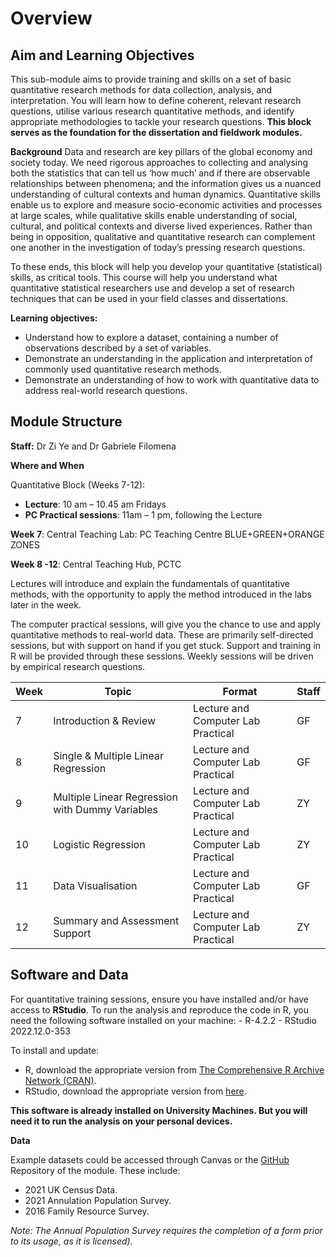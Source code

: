 # Overview {.unnumbered}

## Aim and Learning Objectives

This sub-module aims to provide training and skills on a set of basic quantitative research methods for data collection, analysis, and interpretation. You will learn how to define coherent, relevant research questions, utilise various research quantitative methods, and identify appropriate methodologies to tackle your research questions. **This block serves as the foundation for the dissertation and fieldwork modules.**

**Background**
Data and research are key pillars of the global economy and society today. We need rigorous approaches to collecting and analysing both the statistics that can tell us ‘how much’ and if there are observable relationships between phenomena; and the information gives us a nuanced understanding of cultural contexts and human dynamics. Quantitative skills enable us to explore and measure socio-economic activities and processes at large scales, while qualitative skills enable understanding of social, cultural, and political contexts and diverse lived experiences. Rather than being in opposition, qualitative and quantitative research can complement one another in the investigation of today’s pressing research questions.

To these ends, this block will help you develop your quantitative (statistical) skills, as critical tools. This course will help you understand what quantitative statistical researchers use and develop a set of research techniques that can be used in your field classes and dissertations. 

**Learning objectives:**

- Understand how to explore a dataset, containing a number of observations described by a set of variables.
- Demonstrate an understanding in the application and interpretation of commonly used quantitative research methods.
- Demonstrate an understanding of how to work with quantitative data to address real-world research questions.

## Module Structure

**Staff:**
Dr Zi Ye and Dr Gabriele Filomena

**Where and When**

Quantitative Block (Weeks 7-12): 

 - **Lecture**: 10 am – 10.45 am Fridays
 - **PC Practical sessions**: 11am – 1 pm, following the Lecture

**Week 7**: Central Teaching Lab: PC Teaching Centre BLUE+GREEN+ORANGE ZONES

**Week 8 -12**: Central Teaching Hub, PCTC

Lectures will introduce and explain the fundamentals of quantitative methods, with the opportunity to apply the method introduced in the labs later in the week.

The computer practical sessions, will give you the chance to use and apply quantitative methods to real-world data. These are primarily self-directed sessions, but with support on hand if you get stuck. Support and training in R will be provided through these sessions. Weekly sessions will be driven by empirical research questions.

| Week | Topic                                       | Format                          | Staff |
|------|---------------------------------------------|---------------------------------|-------|
| 7    | Introduction & Review                       | Lecture and Computer Lab Practical | GF    |
| 8    | Single & Multiple Linear Regression         | Lecture and Computer Lab Practical | GF    |
| 9    | Multiple Linear Regression with Dummy Variables | Lecture and Computer Lab Practical | ZY    |
| 10   | Logistic Regression                         | Lecture and Computer Lab Practical | ZY    |
| 11   | Data Visualisation                          | Lecture and Computer Lab Practical | GF    |
| 12   | Summary and Assessment Support              | Lecture and Computer Lab Practical | ZY    |



## Software and Data

For quantitative training sessions, ensure you have installed and/or have access to **RStudio**. To run the analysis and reproduce the code in R, you need the following software installed on your machine:
- R-4.2.2
- RStudio 2022.12.0-353

To install and update:

 - R, download the appropriate version from [The Comprehensive R Archive Network (CRAN)](https://cran.r-project.org/).
 - RStudio, download the appropriate version from [here](https://posit.co/download/rstudio-desktop/).

**This software is already installed on University Machines. But you will need it to run the analysis on your personal devices.**

**Data**

Example datasets could be accessed through Canvas or the [GitHub](https://github.com/GDSL-UL/stats) Repository of the module. These include:

- 2021 UK Census Data.
- 2021 Annulation Population Survey.
- 2016 Family Resource Survey.

*Note: The Annual Population Survey requires the completion of a form prior to its usage, as it is licensed).*
